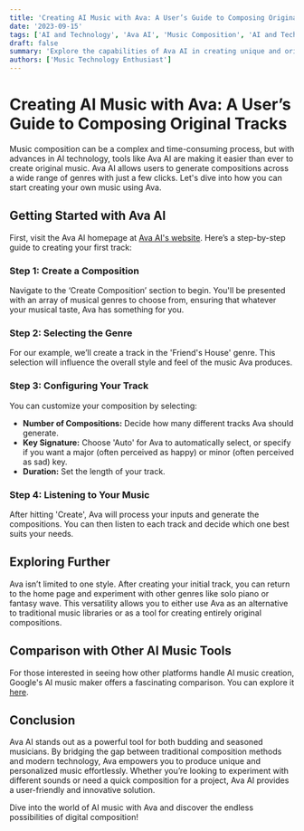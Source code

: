 ```yaml
---
title: 'Creating AI Music with Ava: A User’s Guide to Composing Original Tracks'
date: '2023-09-15'
tags: ['AI and Technology', 'Ava AI', 'Music Composition', 'AI and Technology']
draft: false
summary: 'Explore the capabilities of Ava AI in creating unique and original music compositions with just a few clicks. This guide walks you through the process of selecting genres, composing music, and understanding music fundamentals like key signatures.'
authors: ['Music Technology Enthusiast']
---
```


# Creating AI Music with Ava: A User’s Guide to Composing Original Tracks

Music composition can be a complex and time-consuming process, but with advances in AI technology, tools like Ava AI are making it easier than ever to create original music. Ava AI allows users to generate compositions across a wide range of genres with just a few clicks. Let's dive into how you can start creating your own music using Ava.

## Getting Started with Ava AI

First, visit the Ava AI homepage at [Ava AI's website](https://www.aiva.ai/). Here’s a step-by-step guide to creating your first track:

### Step 1: Create a Composition

Navigate to the ‘Create Composition’ section to begin. You'll be presented with an array of musical genres to choose from, ensuring that whatever your musical taste, Ava has something for you.

### Step 2: Selecting the Genre

For our example, we’ll create a track in the 'Friend's House' genre. This selection will influence the overall style and feel of the music Ava produces.

### Step 3: Configuring Your Track

You can customize your composition by selecting:
- **Number of Compositions:** Decide how many different tracks Ava should generate.
- **Key Signature:** Choose 'Auto' for Ava to automatically select, or specify if you want a major (often perceived as happy) or minor (often perceived as sad) key.
- **Duration:** Set the length of your track.

### Step 4: Listening to Your Music

After hitting 'Create', Ava will process your inputs and generate the compositions. You can then listen to each track and decide which one best suits your needs.

## Exploring Further

Ava isn’t limited to one style. After creating your initial track, you can return to the home page and experiment with other genres like solo piano or fantasy wave. This versatility allows you to either use Ava as an alternative to traditional music libraries or as a tool for creating entirely original compositions.

## Comparison with Other AI Music Tools

For those interested in seeing how other platforms handle AI music creation, Google's AI music maker offers a fascinating comparison. You can explore it [here](https://google-research.github.io/seanet/musiclm/examples/).

## Conclusion

Ava AI stands out as a powerful tool for both budding and seasoned musicians. By bridging the gap between traditional composition methods and modern technology, Ava empowers you to produce unique and personalized music effortlessly. Whether you’re looking to experiment with different sounds or need a quick composition for a project, Ava AI provides a user-friendly and innovative solution.

Dive into the world of AI music with Ava and discover the endless possibilities of digital composition!

